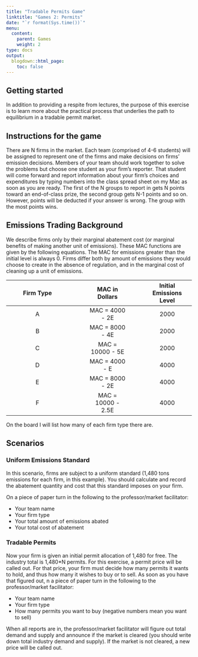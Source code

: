 ```yaml
---
title: "Tradable Permits Game"
linktitle: "Games 2: Permits"
date: "`r format(Sys.time())`"
menu:
  content:
    parent: Games
    weight: 2
type: docs
output:
  blogdown::html_page:
    toc: false
---
```


## Getting started

In addition to providing a respite from lectures, the purpose of this exercise is to learn more about the practical process that underlies the path to equilibrium in a tradable permit market. 

## Instructions for the game

There are N firms in the market. Each team (comprised of 4-6 students) will be assigned to represent one of the firms and make decisions on firms’ emission decisions. Members of your team should work together to solve the problems but choose one student as your firm’s reporter. That student will come forward and report information about your firm’s choices and expenditures by typing numbers into the class spread sheet on my Mac as soon as you are ready. The first of the N groups to report in gets N points toward an end-of-class prize, the second group gets N-1 points and so on. However, points will be deducted if your answer is wrong. The group with the most points wins.

## Emissions Trading Background 

We describe firms only by their marginal abatement cost (or marginal benefits of making another unit of emissions). These MAC functions are given by the following equations. The MAC for emissions greater than the initial level is always 0. Firms differ both by amount of emissions they would choose to create in the absence of regulation, and in the marginal cost of cleaning up a unit of emissions. 

<center> 

| Firm Type                 |   | MAC in Dollars      |   | Initial Emissions Level |
|:--------------------:|:----:|:-------------:|:---:|:---------------:|
| A                     |   | MAC = 4000 - 2E               |  |2000               |
| B                     |   | MAC = 8000 - 4E              | |2000               |
| C                      |  | MAC = 10000 - 5E             |    |2000                |
| D                      |  | MAC = 4000 - E               |  |4000                |
| E                       | | MAC = 8000 - 2E              |   |4000                |
| F                      |  | MAC = 10000 - 2.5E             |   |4000                |
</center>

On the board I will list how many of each firm type there are.

## Scenarios

### Uniform Emissions Standard

In this scenario, firms are subject to a uniform standard (1,480 tons emissions for each firm, in this example). You should calculate and record the abatement quantity and cost that this standard imposes on your firm.

On a piece of paper turn in the following to the professor/market facilitator:

- Your team name
- Your firm type
- Your total amount of emissions abated
- Your total cost of abatement
 
### Tradable Permits

Now your firm is given an initial permit allocation of 1,480 for free. The industry total is 1,480*N permits. For this exercise, a permit price will be called out. For that price, your firm must decide how many permits it wants to hold, and thus how many it wishes to buy or to sell. As soon as you have that figured out, n a piece of paper turn in the following to the professor/market facilitator:

- Your team name
- Your firm type
- How many permits you want to buy (negative numbers mean you want to sell)

When all reports are in, the professor/market facilitator will figure out total demand and supply and announce if the market is cleared (you should write down total industry demand and supply). If the market is not cleared, a new price will be called out.